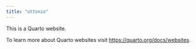 ```yaml
---
title: "uttonio"
---
```


This is a Quarto website.

To learn more about Quarto websites visit <https://quarto.org/docs/websites>.
